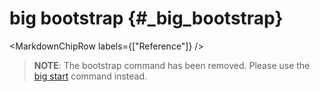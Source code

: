 
# big bootstrap {#_big_bootstrap}

<MarkdownChipRow labels={["Reference"]} />

> **NOTE**: The bootstrap command has been removed. Please use the [big start](./big-start.mdx) command instead.
